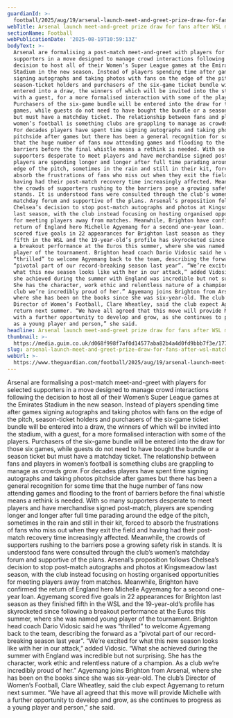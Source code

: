 ```yaml
---
guardianId: >-
  football/2025/aug/19/arsenal-launch-meet-and-greet-prize-draw-for-fans-after-wsl-matches
webTitle: Arsenal launch meet-and-greet prize draw for fans after WSL matches
sectionName: Football
webPublicationDate: '2025-08-19T10:59:13Z'
bodyText: >-
  Arsenal are formalising a post-match meet-and-greet with players for selected
  supporters in a move designed to manage crowd interactions following the
  decision to host all of their Women’s Super League games at the Emirates
  Stadium in the new season. Instead of players spending time after games
  signing autographs and taking photos with fans on the edge of the pitch,
  season-ticket holders and purchasers of the six-game ticket bundle will be
  entered into a draw, the winners of which will be invited into the stadium,
  with a guest, for a more formalised interaction with some of the players.
  Purchasers of the six-game bundle will be entered into the draw for those six
  games, while guests do not need to have bought the bundle or a season ticket
  but must have a matchday ticket. The relationship between fans and players in
  women’s football is something clubs are grappling to manage as crowds grow.
  For decades players have spent time signing autographs and taking photos
  pitchside after games but there has been a general recognition for some time
  that the huge number of fans now attending games and flooding to the front of
  barriers before the final whistle means a rethink is needed. With so many
  supporters desperate to meet players and have merchandise signed post-match,
  players are spending longer and longer after full time parading around the
  edge of the pitch, sometimes in the rain and still in their kit, forced to
  absorb the frustrations of fans who miss out when they exit the field and
  having had their post-match recovery time increasingly affected. Meanwhile,
  the crowds of supporters rushing to the barriers pose a growing safety risk in
  stands. It is understood fans were consulted through the club’s women’s
  matchday forum and supportive of the plans. Arsenal’s proposition follows
  Chelsea’s decision to stop post-match autographs and photos at Kingsmeadow
  last season, with the club instead focusing on hosting organised opportunities
  for meeting players away from matches. Meanwhile, Brighton have confirmed the
  return of England hero Michelle Agyemang for a second one-year loan. Agyemang
  scored five goals in 22 appearances for Brighton last season as they finished
  fifth in the WSL and the 19-year-old’s profile has skyrocketed since following
  a breakout performance at the Euros this summer, where she was named young
  player of the tournament. Brighton head coach Dario Vidosic said he was
  “thrilled” to welcome Agyemang back to the team, describing the forward as a
  “pivotal part of our record-breaking season last year”. “We’re excited for
  what this new season looks like with her in our attack,” added Vidosic. “What
  she achieved during the summer with England was incredible but not surprising.
  She has the character, work ethic and relentless nature of a champion. As a
  club we’re incredibly proud of her.” Agyemang joins Brighton from Arsenal,
  where she has been on the books since she was six-year-old. The club’s
  Director of Women’s Football, Clare Wheatley, said the club expect Agyemang to
  return next summer. “We have all agreed that this move will provide Michelle
  with a further opportunity to develop and grow, as she continues to progress
  as a young player and person,” she said.
headline: Arsenal launch meet-and-greet prize draw for fans after WSL matches
thumbnail: >-
  https://media.guim.co.uk/d068f998f7af0d14577aba82b4a4d0fd9bbb7f3e/177_0_2915_2333/500.jpg
slug: arsenal-launch-meet-and-greet-prize-draw-for-fans-after-wsl-matches
webUrl: >-
  https://www.theguardian.com/football/2025/aug/19/arsenal-launch-meet-and-greet-prize-draw-for-fans-after-wsl-matches
---
```

Arsenal are formalising a post-match meet-and-greet with players for selected supporters in a move designed to manage crowd interactions following the decision to host all of their Women’s Super League games at the Emirates Stadium in the new season. Instead of players spending time after games signing autographs and taking photos with fans on the edge of the pitch, season-ticket holders and purchasers of the six-game ticket bundle will be entered into a draw, the winners of which will be invited into the stadium, with a guest, for a more formalised interaction with some of the players. Purchasers of the six-game bundle will be entered into the draw for those six games, while guests do not need to have bought the bundle or a season ticket but must have a matchday ticket. The relationship between fans and players in women’s football is something clubs are grappling to manage as crowds grow. For decades players have spent time signing autographs and taking photos pitchside after games but there has been a general recognition for some time that the huge number of fans now attending games and flooding to the front of barriers before the final whistle means a rethink is needed. With so many supporters desperate to meet players and have merchandise signed post-match, players are spending longer and longer after full time parading around the edge of the pitch, sometimes in the rain and still in their kit, forced to absorb the frustrations of fans who miss out when they exit the field and having had their post-match recovery time increasingly affected. Meanwhile, the crowds of supporters rushing to the barriers pose a growing safety risk in stands. It is understood fans were consulted through the club’s women’s matchday forum and supportive of the plans. Arsenal’s proposition follows Chelsea’s decision to stop post-match autographs and photos at Kingsmeadow last season, with the club instead focusing on hosting organised opportunities for meeting players away from matches. Meanwhile, Brighton have confirmed the return of England hero Michelle Agyemang for a second one-year loan. Agyemang scored five goals in 22 appearances for Brighton last season as they finished fifth in the WSL and the 19-year-old’s profile has skyrocketed since following a breakout performance at the Euros this summer, where she was named young player of the tournament. Brighton head coach Dario Vidosic said he was “thrilled” to welcome Agyemang back to the team, describing the forward as a “pivotal part of our record-breaking season last year”. “We’re excited for what this new season looks like with her in our attack,” added Vidosic. “What she achieved during the summer with England was incredible but not surprising. She has the character, work ethic and relentless nature of a champion. As a club we’re incredibly proud of her.” Agyemang joins Brighton from Arsenal, where she has been on the books since she was six-year-old. The club’s Director of Women’s Football, Clare Wheatley, said the club expect Agyemang to return next summer. “We have all agreed that this move will provide Michelle with a further opportunity to develop and grow, as she continues to progress as a young player and person,” she said.
